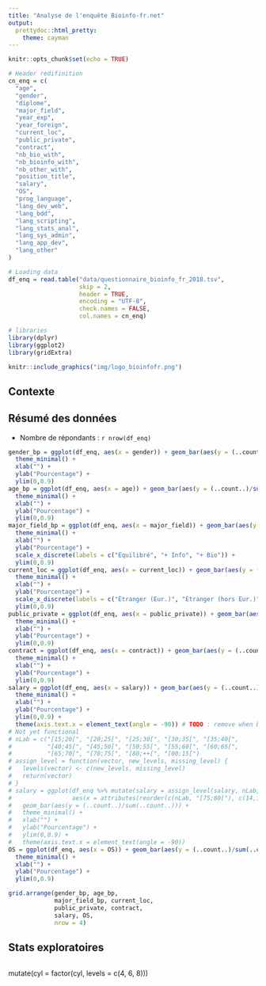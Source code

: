```yaml
---
title: "Analyse de l'enquête Bioinfo-fr.net"
output:
  prettydoc::html_pretty:
    theme: cayman
---
```


<!-- <style type="text/css"> -->
<!-- .inner { -->
<!--   width: 90%; -->
<!-- } -->
<!-- </style> -->

```r
knitr::opts_chunk$set(echo = TRUE)

# Header redifinition
cn_enq = c(
  "age",
  "gender",
  "diplome",
  "major_field",
  "year_exp",
  "year_foreign",
  "current_loc",
  "public_private",
  "contract",
  "nb_bio_with",
  "nb_bioinfo_with",
  "nb_other_with",
  "position_title",
  "salary",
  "OS",
  "prog_language",
  "lang_dev_web",
  "lang_bdd",
  "lang_scripting",
  "lang_stats_anal",
  "lang_sys_admin",
  "lang_app_dev",
  "lang_other"
)

# Loading data
df_enq = read.table("data/questionnaire_bioinfo_fr_2018.tsv", 
                    skip = 2, 
                    header = TRUE, 
                    encoding = "UTF-8", 
                    check.names = FALSE, 
                    col.names = cn_enq)

# libraries
library(dplyr)
library(ggplot2)
library(gridExtra)
```

```r
knitr::include_graphics("img/logo_bioinfofr.png")
```

## Contexte



## Résumé des données
* Nombre de répondants : `r nrow(df_enq)`
```r
gender_bp = ggplot(df_enq, aes(x = gender)) + geom_bar(aes(y = (..count..)/sum(..count..))) +
  theme_minimal() +
  xlab("") +
  ylab("Pourcentage") +
  ylim(0,0.9)
age_bp = ggplot(df_enq, aes(x = age)) + geom_bar(aes(y = (..count..)/sum(..count..))) +
  theme_minimal() +
  xlab("") +
  ylab("Pourcentage") +
  ylim(0,0.9)
major_field_bp = ggplot(df_enq, aes(x = major_field)) + geom_bar(aes(y = (..count..)/sum(..count..))) +
  theme_minimal() +
  xlab("") +
  ylab("Pourcentage") +
  scale_x_discrete(labels = c("Equilibré", "+ Info", "+ Bio")) +
  ylim(0,0.9) 
current_loc = ggplot(df_enq, aes(x = current_loc)) + geom_bar(aes(y = (..count..)/sum(..count..))) +
  theme_minimal() +
  xlab("") +
  ylab("Pourcentage") +
  scale_x_discrete(labels = c("Étranger (Eur.)", "Étranger (hors Eur.)", "France")) +
  ylim(0,0.9)
public_private = ggplot(df_enq, aes(x = public_private)) + geom_bar(aes(y = (..count..)/sum(..count..))) +
  theme_minimal() +
  xlab("") +
  ylab("Pourcentage") +
  ylim(0,0.9)
contract = ggplot(df_enq, aes(x = contract)) + geom_bar(aes(y = (..count..)/sum(..count..))) +
  theme_minimal() +
  xlab("") +
  ylab("Pourcentage") +
  ylim(0,0.9)
salary = ggplot(df_enq, aes(x = salary)) + geom_bar(aes(y = (..count..)/sum(..count..))) +
  theme_minimal() +
  xlab("") +
  ylab("Pourcentage") +
  ylim(0,0.9) +
  theme(axis.text.x = element_text(angle = -90)) # TODO : remove when below code will work
# Not yet functional
# nLab = c("[15;20[", "[20;25[", "[25;30[", "[30;35[", "[35;40[",
#          "[40;45[", "[45;50[", "[50;55[", "[55;60[", "[60;65[",
#          "[65;70[", "[70;75[", "[80;++[", "[00;15[")
# assign_level = function(vector, new_levels, missing_level) {
#   levels(vector) <- c(new_levels, missing_level)
#   return(vector)
# }
# salary = ggplot(df_enq %>% mutate(salary = assign_level(salary, nLab, "[75;80[")), 
#                 aes(x = attributes(reorder(c(nLab, "[75;80["), c(14,1,2,3,4,5,6,7,8,9,10,11,12,15,14)))$scores)) + 
#   geom_bar(aes(y = (..count..)/sum(..count..))) +
#   theme_minimal() +
#   xlab("") +
#   ylab("Pourcentage") +
#   ylim(0,0.9) +
#   theme(axis.text.x = element_text(angle = -90))
OS = ggplot(df_enq, aes(x = OS)) + geom_bar(aes(y = (..count..)/sum(..count..))) +
  theme_minimal() +
  xlab("") +
  ylab("Pourcentage") +
  ylim(0,0.9)

grid.arrange(gender_bp, age_bp, 
             major_field_bp, current_loc,
             public_private, contract,
             salary, OS,
             nrow = 4)
```


## Stats exploratoires
```r

```

 mutate(cyl = factor(cyl, levels = c(4, 6, 8)))